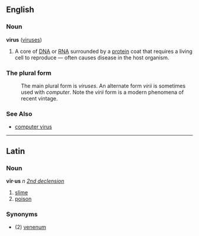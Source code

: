 ==English==
===Noun===
'''virus''' ([[viruses]])

#A core of [[DNA]] or [[RNA]] surrounded by a [[protein]] coat that requires a living cell to reproduce &mdash; often causes disease in the host organism.

===The plural form===
:The main plural form is ''viruses''. An alternate form ''virii'' is sometimes used with ''computer''.  Note the ''virii'' form is a modern phenomena of recent vintage.

===See Also===
*[[computer virus]]

----

==Latin==
===Noun===
'''vīr·us''' ''n'' ''[[Wiktionary Appendix:Latin second declension|2nd declension]]''

#[[slime]]
#[[poison]]

===Synonyms===
*(2) [[venenum]]
